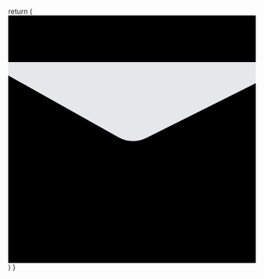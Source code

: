   return (
    <svg
      xmlns="http://www.w3.org/2000/svg"
      fill="none"
      viewBox="0 0 20 20"
      width={size}
      height={size}
    >
      <g clipPath="url(#a)">
        <g clipPath="url(#b)">
          <rect
            width={19.091}
            height={12.409}
            x={0.477}
            y={3.773}
            fill="#D9D9D9"
            rx={2.864}
          />
          <mask
            id="d"
            width={20}
            height={14}
            x={0}
            y={3}
            maskUnits="userSpaceOnUse"
            style={{
              maskType: "alpha",
            }}
          >
            <rect
              width={19.091}
              height={12.409}
              x={0.477}
              y={3.773}
              fill="#D9D9D9"
              rx={2.864}
            />
          </mask>
          <g filter="url(#c)" mask="url(#d)">
            <path
              fill="#E5E7EB"
              d="M8.92 9.837-1.909 3.773h25.296L11.152 9.889a2.386 2.386 0 0 1-2.233-.052Z"
            />
          </g>
        </g>
      </g>
      <defs>
        <clipPath id="a">
          <path fill="#fff" d="M0 0h20v20H0z" />
        </clipPath>
        <clipPath id="b">
          <rect width={20} height={20} y={-1} fill="#fff" rx={2.727} />
        </clipPath>
        <filter
          id="c"
          width={29.114}
          height={10.187}
          x={-3.341}
          y={2.818}
          colorInterpolationFilters="sRGB"
          filterUnits="userSpaceOnUse"
        >
          <feFlood floodOpacity={0} result="BackgroundImageFix" />
          <feColorMatrix
            in="SourceAlpha"
            result="hardAlpha"
            values="0 0 0 0 0 0 0 0 0 0 0 0 0 0 0 0 0 0 127 0"
          />
          <feOffset dx={0.477} dy={0.955} />
          <feGaussianBlur stdDeviation={0.955} />
          <feComposite in2="hardAlpha" operator="out" />
          <feColorMatrix values="0 0 0 0 0 0 0 0 0 0 0 0 0 0 0 0 0 0 0.19 0" />
          <feBlend in2="BackgroundImageFix" result="effect1_dropShadow_1121_42" />
          <feBlend
            in="SourceGraphic"
            in2="effect1_dropShadow_1121_42"
            result="shape"
          />
        </filter>
      </defs>
    </svg>
  )
}